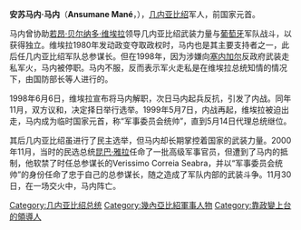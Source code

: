 {{Unreferenced|time=2016-12-09T01:20:22+00:00}}
'''安苏马内·马内'''（'''Ansumane Mané'''，{{bd|1940年||2000年|11月30日|catIdx=M}}），[[几内亚比绍|几内亚比绍]]军人，前国家元首。

马内曾协助[[若昂·贝尔纳多·维埃拉|若昂·贝尔纳多·维埃拉]]领导几内亚比绍武装力量与[[葡萄牙|葡萄牙]]军队战斗，以获得独立。维埃拉1980年发动政变夺取政权时，马内也是其主要支持者之一，此后任几内亚比绍军队总参谋长。但在1998年，因为涉嫌向[[塞内加尔|塞内加尔]]反政府武装走私军火，马内被停职。马内不服，反而表示军火走私是在维埃拉总统知情的情况下，由国防部长等人进行的。

1998年6月6日，维埃拉宣布将马内解职，次日马内起兵反抗，引发了内战。同年11月，双方议和，决定择日举行选举。1999年5月7日，内战再起，维埃拉被迫出走，马内成为临时国家元首，称“军事委员会统帅”，直到5月14日代理总统继位。

其后几内亚比绍虽进行了民主选举，但马内却长期掌控着国家的武装力量。2000年11月，当时的民选总统[[昆巴·雅拉|昆巴·雅拉]]任命了一批高级军事官员，但遭到了马内的抵制，他软禁了时任总参谋长的Verissimo Correia Seabra，并以“军事委员会统帅”的身份任命了忠于自己的总参谋长，随之造成了军队内部的武装斗争。11月30日，在一场交火中，马内阵亡。

{{GBPresidents}}
{{DEFAULTSORT:Mané, Ansumane}}
[[Category:几内亚比绍总统|Category:几内亚比绍总统]]
[[Category:幾內亞比紹軍事人物|Category:幾內亞比紹軍事人物]]
[[Category:靠政變上台的領導人|Category:靠政變上台的領導人]]
